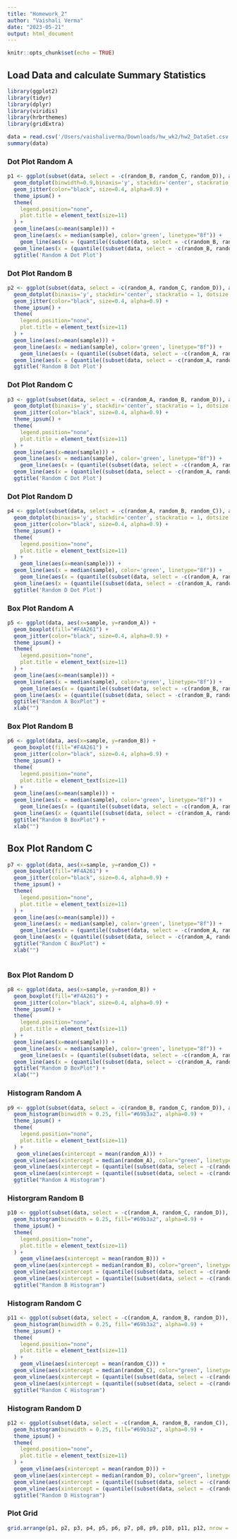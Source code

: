 ```yaml
---
title: "Homework_2"
author: "Vaishali Verma"
date: "2023-05-21"
output: html_document
---
```


```r
knitr::opts_chunk$set(echo = TRUE)
```

## Load Data and calculate Summary Statistics

```r
library(ggplot2)
library(tidyr)
library(dplyr)
library(viridis)
library(hrbrthemes)
library(gridExtra)

data = read.csv('/Users/vaishaliverma/Downloads/hw_wk2/hw2_DataSet.csv')
summary(data)
```

### Dot Plot Random A

```r
p1 <- ggplot(subset(data, select = -c(random_B, random_C, random_D)), aes(x=sample, y=random_A)) + 
  geom_dotplot(binwidth=0.9,binaxis='y', stackdir='center', stackratio = 1, dotsize = 0.3, fill="#264653") +
  geom_jitter(color="black", size=0.4, alpha=0.9) +
  theme_ipsum() +
  theme(
    legend.position="none",
    plot.title = element_text(size=11)
  ) +
  geom_line(aes(x=mean(sample))) +
  geom_line(aes(x = median(sample), color='green', linetype="8f")) +
    geom_line(aes(x = (quantile((subset(data, select = -c(random_B, random_C, random_D)))$random_A, probs = c(0.25))), color='blue', linetype="8f")) +
  geom_line(aes(x = (quantile((subset(data, select = -c(random_B, random_C, random_D)))$random_A, probs = c(0.75))), color='blue', linetype="8f")) +
  ggtitle('Random A Dot Plot')

```

### Dot Plot Random B

```r
p2 <- ggplot(subset(data, select = -c(random_A, random_C, random_D)), aes(x=sample, y=random_B)) + 
  geom_dotplot(binaxis='y', stackdir='center', stackratio = 1, dotsize = 0.45, fill="#F4A261") +
  geom_jitter(color="black", size=0.4, alpha=0.9) +
  theme_ipsum() +
  theme(
    legend.position="none",
    plot.title = element_text(size=11)
  ) +
  geom_line(aes(x=mean(sample))) +
  geom_line(aes(x = median(sample), color='green', linetype="8f")) +
    geom_line(aes(x = (quantile((subset(data, select = -c(random_A, random_C, random_D)))$random_B, probs = c(0.25))), color='blue', linetype="8f")) +
  geom_line(aes(x = (quantile((subset(data, select = -c(random_A, random_C, random_D)))$random_B, probs = c(0.75))), color='blue', linetype="8f")) +
  ggtitle('Random B Dot Plot')
```

### Dot Plot Random C

```r
p3 <- ggplot(subset(data, select = -c(random_A, random_B, random_D)), aes(x=sample, y=random_C)) + 
  geom_dotplot(binaxis='y', stackdir='center', stackratio = 1, dotsize = 0.45, fill="#F4A261") +
  geom_jitter(color="black", size=0.4, alpha=0.9) +
  theme_ipsum() +
  theme(
    legend.position="none",
    plot.title = element_text(size=11)
  ) +
  geom_line(aes(x=mean(sample))) +
  geom_line(aes(x = median(sample), color='green', linetype="8f")) +
    geom_line(aes(x = (quantile((subset(data, select = -c(random_A, random_B, random_D)))$random_C, probs = c(0.25))), color='blue', linetype="8f")) +
  geom_line(aes(x = (quantile((subset(data, select = -c(random_A, random_B, random_D)))$random_C, probs = c(0.75))), color='blue', linetype="8f")) +
  ggtitle('Random C Dot Plot')
```

### Dot Plot Random D

```r
p4 <- ggplot(subset(data, select = -c(random_A, random_B, random_C)), aes(x=sample, y=random_D)) + 
  geom_dotplot(binaxis='y', stackdir='center', stackratio = 1, dotsize = 0.45, fill="#F4A261") +
  geom_jitter(color="black", size=0.4, alpha=0.9) +
  theme_ipsum() +
  theme(
    legend.position="none",
    plot.title = element_text(size=11)
  ) +
    geom_line(aes(x=mean(sample))) +
  geom_line(aes(x = median(sample), color='green', linetype="8f")) +
    geom_line(aes(x = (quantile((subset(data, select = -c(random_A, random_B, random_C)))$random_D, probs = c(0.25))), color='blue', linetype="8f")) +
  geom_line(aes(x = (quantile((subset(data, select = -c(random_A, random_B, random_C)))$random_D, probs = c(0.75))), color='blue', linetype="8f")) +
  ggtitle('Random D Dot Plot')
```

### Box Plot Random A

```r
p5 <- ggplot(data, aes(x=sample, y=random_A)) + 
  geom_boxplot(fill="#F4A261") + 
  geom_jitter(color="black", size=0.4, alpha=0.9) +
  theme_ipsum() +
  theme(
    legend.position="none",
    plot.title = element_text(size=11)
  ) +
  geom_line(aes(x=mean(sample))) +
  geom_line(aes(x = median(sample), color='green', linetype="8f")) +
    geom_line(aes(x = (quantile((subset(data, select = -c(random_B, random_C, random_D)))$random_A, probs = c(0.25))), color='blue', linetype="8f")) +
  geom_line(aes(x = (quantile((subset(data, select = -c(random_B, random_C, random_D)))$random_A, probs = c(0.75))), color='blue', linetype="8f")) +
  ggtitle("Random A BoxPlot") +
  xlab("") 
```

### Box Plot Random B

```r
p6 <- ggplot(data, aes(x=sample, y=random_B)) + 
  geom_boxplot(fill="#F4A261") + 
  geom_jitter(color="black", size=0.4, alpha=0.9) +
  theme_ipsum() +
  theme(
    legend.position="none",
    plot.title = element_text(size=11)
  ) +
  geom_line(aes(x=mean(sample))) +
  geom_line(aes(x = median(sample), color='green', linetype="8f")) +
    geom_line(aes(x = (quantile((subset(data, select = -c(random_A, random_C, random_D)))$random_B, probs = c(0.25))), color='blue', linetype="8f")) +
  geom_line(aes(x = (quantile((subset(data, select = -c(random_A, random_C, random_D)))$random_B, probs = c(0.75))), color='blue', linetype="8f")) +
  ggtitle("Random B BoxPlot") +
  xlab("") 
```

## Box Plot Random C

```r
p7 <- ggplot(data, aes(x=sample, y=random_C)) + 
  geom_boxplot(fill="#F4A261") + 
  geom_jitter(color="black", size=0.4, alpha=0.9) +
  theme_ipsum() +
  theme(
    legend.position="none",
    plot.title = element_text(size=11)
  ) +
  geom_line(aes(x=mean(sample))) +
  geom_line(aes(x = median(sample), color='green', linetype="8f")) +
    geom_line(aes(x = (quantile((subset(data, select = -c(random_A, random_B, random_D)))$random_C, probs = c(0.25))), color='blue', linetype="8f")) +
  geom_line(aes(x = (quantile((subset(data, select = -c(random_A, random_B, random_D)))$random_C, probs = c(0.75))), color='blue', linetype="8f")) +
  ggtitle("Random C BoxPlot") +
  xlab("") 
  
```

### Box Plot Random D

```r
p8 <- ggplot(data, aes(x=sample, y=random_B)) + 
  geom_boxplot(fill="#F4A261") + 
  geom_jitter(color="black", size=0.4, alpha=0.9) +
  theme_ipsum() +
  theme(
    legend.position="none",
    plot.title = element_text(size=11)
  ) +
  geom_line(aes(x=mean(sample))) +
  geom_line(aes(x = median(sample), color='green', linetype="8f")) +
    geom_line(aes(x = (quantile((subset(data, select = -c(random_A, random_B, random_C)))$random_D, probs = c(0.25))), color='blue', linetype="8f")) +
  geom_line(aes(x = (quantile((subset(data, select = -c(random_A, random_B, random_C)))$random_D, probs = c(0.75))), color='blue', linetype="8f")) +
  ggtitle("Random D BoxPlot") +
  xlab("") 
```

### Histogram Random A

```r
p9 <- ggplot(subset(data, select = -c(random_B, random_C, random_D)), aes(x=random_A)) + 
  geom_histogram(binwidth = 0.25, fill="#69b3a2", alpha=0.9) +
  theme_ipsum() +  
  theme(
    legend.position="none",
    plot.title = element_text(size=11)
  ) +
   geom_vline(aes(xintercept = mean(random_A))) +
  geom_vline(aes(xintercept = median(random_A), color="green", linetype="8f")) +
  geom_vline(aes(xintercept = (quantile((subset(data, select = -c(random_B, random_C, random_D)))$random_A, probs = c(0.25))), color='blue', linetype="8f")) +
  geom_vline(aes(xintercept = (quantile((subset(data, select = -c(random_B, random_C, random_D)))$random_A, probs = c(0.75))), color='blue', linetype="8f")) +
  ggtitle("Random A Histogram")
```

### Historgram Random B

```r
p10 <- ggplot(subset(data, select = -c(random_A, random_C, random_D)), aes(x=random_B)) + 
  geom_histogram(binwidth = 0.25, fill="#69b3a2", alpha=0.9) +
  theme_ipsum() +
  theme(
    legend.position="none",
    plot.title = element_text(size=11)
  ) +
    geom_vline(aes(xintercept = mean(random_B))) +
  geom_vline(aes(xintercept = median(random_B), color="green", linetype="8f")) +
  geom_vline(aes(xintercept = (quantile((subset(data, select = -c(random_A, random_C, random_D)))$random_B, probs = c(0.25))), color='blue', linetype="8f")) +
  geom_vline(aes(xintercept = (quantile((subset(data, select = -c(random_A, random_C, random_D)))$random_B, probs = c(0.75))), color='blue', linetype="8f")) +
  ggtitle("Random B Histogram")
```

### Histogram Random C

```r
p11 <- ggplot(subset(data, select = -c(random_A, random_B, random_D)), aes(x=random_C)) + 
  geom_histogram(binwidth = 0.25, fill="#69b3a2", alpha=0.9) +
  theme_ipsum() +
  theme(
    legend.position="none",
    plot.title = element_text(size=11)
  ) +
    geom_vline(aes(xintercept = mean(random_C))) +
  geom_vline(aes(xintercept = median(random_C), color="green", linetype="8f")) +
  geom_vline(aes(xintercept = (quantile((subset(data, select = -c(random_A, random_B, random_D)))$random_C, probs = c(0.25))), color='blue', linetype="8f")) +
  geom_vline(aes(xintercept = (quantile((subset(data, select = -c(random_A, random_B, random_D)))$random_C, probs = c(0.75))), color='blue', linetype="8f")) +
  ggtitle("Random C Histogram")
```

### Histogram Random D

```r
p12 <- ggplot(subset(data, select = -c(random_A, random_B, random_C)), aes(x=random_D)) + 
  geom_histogram(binwidth = 0.25, fill="#69b3a2", alpha=0.9) +
  theme_ipsum() +
  theme(
    legend.position="none",
    plot.title = element_text(size=11)
  ) +
    geom_vline(aes(xintercept = mean(random_D))) +
  geom_vline(aes(xintercept = median(random_D), color="green", linetype="8f")) +
  geom_vline(aes(xintercept = (quantile((subset(data, select = -c(random_A, random_B, random_B)))$random_D, probs = c(0.25))), color='blue', linetype="8f")) +
  geom_vline(aes(xintercept = (quantile((subset(data, select = -c(random_A, random_B, random_C)))$random_D, probs = c(0.75))), color='blue', linetype="8f")) +
  ggtitle("Random D Histogram")
```

### Plot Grid

```r
grid.arrange(p1, p2, p3, p4, p5, p6, p7, p8, p9, p10, p11, p12, nrow = 3)
```
